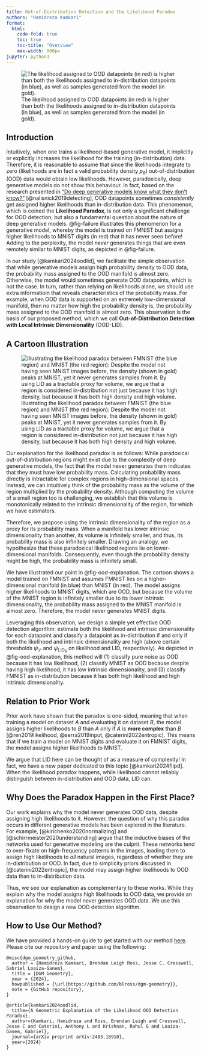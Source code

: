```yaml
---
title: Out-of-Distribution Detection and the Likelihood Paradox
authors: "Hamidreza Kamkari"
format:
  html:
    code-fold: true
    toc: true
    toc-title: "Overview"
    max-width: 800px
jupyter: python3
---
```



![The likelihood assigned to OOD datapoints (in red) is higher than both the likelihoods assigned to in-distribution datapoints (in blue), as well as samples generated from the model (in gold).](../figures/fig2-aria-1.png){#fig-failure} 

## Introduction

Intuitively, when one trains a likelihood-based generative model, it implicitly or explicitly increases the likelihood for the training (in-distribution) data. 
Therefore, it is reasonable to assume that since the likelihoods integrate to zero (likelihoods are in fact a valid probability density $p_\theta$) 
out-of-distribution (OOD) data would obtain low likelihoods. However, paradoxically, deep generative models do not show this behaviour.
In fact, based on the research presented in ["Do deep generative models know what they don't know?"](https://arxiv.org/abs/1810.09136) [@nalisnick2019detecting], OOD datapoints sometimes *consistently* get assigned higher likelihoods than in-distribution data. 
This phenomenon, which is coined the **Likelihood Paradox**, is not only a significant challenge for OOD detection, but also a fundamental question about the nature of deep generative models. @fig-failure illustrates this phenomenon for a generative model, 
whereby the model is trained on FMNIST but assigns higher likelihoods to MNIST digits (in red) that it has never seen before!
Adding to the perplexity, the model *never* generates things that are even remotely similar to MNIST digits, as depicted in @fig-failure.

In our study [@kamkari2024oodlid], we facilitate the simple observation that while generative models assign high probability density to OOD data, the probability mass assigned to the OOD manifold is almost zero. Otherwise, the model would sometimes generate
OOD datapoints, which is not the case. In turn, rather than relying on likelihoods alone, we should use extra informatioin that reveals characteristics of the probability mass. For example, when OOD data is supported on an extremely low-dimensional manifold,
then no matter how high the probability density is, the probability mass assigned to the OOD manifold is almost zero. 
This observation is the basis of our proposed method, which we call **Out-of-Distribution Detection with Local Intrinsic Dimensionality** (OOD-LID).

## A Cartoon Illustration

![Illustrating the likelihood paradox between FMNIST (the blue region) and MNIST (the red region): Despite the model not having seen MNIST images before, the density (shown in gold) peaks at MNIST, yet it never generates samples from it. 
By using LID as a tractable proxy for volume, we argue that a region is considered in-distribution not just because it has high density, but because it has both high density and high volume.](../figures/ood_detection.gif){#fig-ood-explanation} 

Our explanation for the likelihood paradox is as follows: While paradoxical out-of-distribution regions might exist due to the complexity of deep generative models, the fact that the model never generates them indicates that they must have 
low probability mass. Calculating probability mass directly is intractable for complex regions in high-dimensional spaces. Instead, we can intuitively think of the probability mass as the volume of the region multiplied by the probability density.
 Although computing the volume of a small region too is challenging, we establish that this volume is monotonically related to the intrinsic dimensionality of the region, for which we have estimators.

Therefore, we propose using the intrinsic dimensionality of the region as a proxy for its probability mass. When a manifold has lower intrinsic dimensionality than another, its volume is infinitely smaller, and thus, its 
probability mass is also infinitely smaller. Drawing an analogy, we hypothesize that these paradoxical likelihood regions lie on lower-dimensional manifolds. Consequently, even though the probability density might be high, the probability mass is 
infinitely small.

We have illustrated our point in @fig-ood-explanation. The cartoon shows a model trained on FMNIST and assumes FMNIST lies on a higher-dimensional manifold (in blue) than MNIST (in red). The model assigns higher likelihoods to MNIST digits, which are OOD, 
but because the volume of the MNIST region is infinitely smaller due to its lower intrinsic dimensionality, the probability mass assigned to the MNIST manifold is almost zero. Therefore, the model never generates MNIST digits.

Leveraging this observation, we design a simple yet effective OOD detection algorithm: estimate both the likelihood and intrinsic dimensionality for each datapoint and classify a datapoint as in-distribution if and only if both the likelihood and intrinsic 
dimensionality are high (above certain thresholds $\psi_{\mathcal{L}}$ and $\psi_{\text{LID}_\theta}$ on likelihood and LID, respectively). As depicted in @fig-ood-explanation, this method will (1) classify pure noise as OOD because it has low likelihood, (2) classify MNIST as OOD because despite having high likelihood, it has low intrinsic dimensionality, and (3) classify 
FMNIST as in-distribution because it has both high likelihood and high intrinsic dimensionality.

## Relation to Prior Work

Prior work have shown that the paradox is one-sided, meaning that when training a model on dataset $A$ and evaluating it on dataset $B$, the model assigns higher likelihoods to $B$ than $A$ only if $A$ is **more complex** 
than $B$ [@ren2019likelihood, @serra2019input, @caterini2022entropic]. This means that if we train a model on MNIST digits and evaluate it on FMNIST digits, the model assigns higher likelihoods to MNIST.

We argue that LID here can be thought of as a measure of complexity! In fact, we have a new paper dedicated to this topic [@kamkari2024flipd]. When the likelihood paradox happens, while likelihood cannot reliably distinguish between in-distribution and OOD data,
LID can.

## Why Does the Paradox Happen in the First Place?

Our work explains why the model never generates OOD data, despite assigning high likelihoods to it. However, the question of why this paradox occurs in different generative models has been explored in the literature. 
For example, [@kirichenko2020normalizing] and [@schirrmeister2020understanding] argue that the inductive biases of the networks used for generative modeling are the culprit. These networks tend to over-fixate on high-frequency patterns in the images, 
leading them to assign high likelihoods to *all* natural images, regardless of whether they are in-distribution or OOD. In fact, due to simplicity priors discussed in [@caterini2022entropic], the model may assign higher likelihoods to OOD data than to 
in-distribution data.

Thus, we see our explanation as complementary to these works. While they explain why the model assigns high likelihoods to OOD data, we provide an explanation for why the model never generates OOD data. We use this observation to design a
 new OOD detection algorithm.

## How to Use Our Method?

We have provided a hands-on guide to get started with our method [here](../sections/ood/ood_guide.html). Please cite our repository and paper using the following:

```.bibtex
@misc{dgm_geometry_github,
  author = {Hamidreza Kamkari, Brendan Leigh Ross, Jesse C. Cresswell, Gabriel Loaiza-Ganem},
  title = {DGM Geometry},
  year = {2024},
  howpublished = {\url{https://github.com/blross/dgm-geometry}},
  note = {GitHub repository},
}

@article{kamkari2024oodlid,
  title={A Geometric Explanation of the Likelihood OOD Detection Paradox},
  author={Kamkari, Hamidreza and Ross, Brendan Leigh and Cresswell, Jesse C and Caterini, Anthony L and Krishnan, Rahul G and Loaiza-Ganem, Gabriel},
  journal={arXiv preprint arXiv:2403.18910},
  year={2024}
}
```

<!-- 
## References -->
<!-- 
::: {#refs}
::: -->

